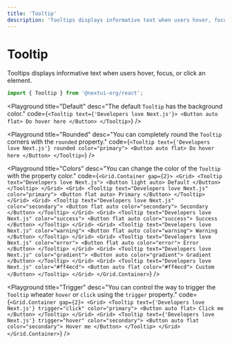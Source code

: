 ```yaml
---
title: 'Tooltip'
description: 'Tooltips displays informative text when users hover, focus, or click an element.'
---
```


# Tooltip

Tooltips displays informative text when users hover, focus, or click an element.

```jsx
import { Tooltip } from '@nextui-org/react';
```

<Playground
  title="Default"
  desc="The default `Tooltip` has the background color."
  code={`
<Tooltip text={'Developers love Next.js'}>
    <Button auto flat>
        Do hover here
    </Button>
</Tooltip>
`}
/>

<Playground
  title="Rounded"
  desc="You can completely round the `Tooltip` corners with the `rounded` property."
  code={`
<Tooltip text={'Developers love Next.js'} rounded color="primary">
    <Button auto flat>
        Do hover here
    </Button>
</Tooltip>
`}
/>

<Playground
  title="Colors"
  desc="You can change the color of the `Tooltip` with the property color."
  code={`
<Grid.Container gap={2}>
    <Grid>
        <Tooltip text="Developers love Next.js">
            <Button light auto>
                Default
            </Button>
        </Tooltip>
    </Grid>
    <Grid>
        <Tooltip text="Developers love Next.js" color="primary">
            <Button flat auto>
                Primary
            </Button>
        </Tooltip>
    </Grid>
    <Grid>
        <Tooltip text="Developers love Next.js" color="secondary">
            <Button flat auto color="secondary">
                Secondary
            </Button>
        </Tooltip>
    </Grid>
    <Grid>
        <Tooltip text="Developers love Next.js" color="success">
            <Button flat auto color="success">
                Success
            </Button>
        </Tooltip>
    </Grid>
    <Grid>
        <Tooltip text="Developers love Next.js" color="warning">
            <Button flat auto color="warning">
                Warning
            </Button>
        </Tooltip>
    </Grid>
    <Grid>
        <Tooltip text="Developers love Next.js" color="error">
            <Button flat auto color="error">
                Error
            </Button>
        </Tooltip>
    </Grid>
    <Grid>
        <Tooltip text="Developers love Next.js" color="gradient">
            <Button auto color="gradient">
                Gradient
            </Button>
        </Tooltip>
    </Grid>
    <Grid>
        <Tooltip text="Developers love Next.js" color="#ff4ecd">
            <Button auto flat color="#ff4ecd">
                Custom
            </Button>
        </Tooltip>
    </Grid>
</Grid.Container>
`}
/>

<Playground
  title="Trigger"
  desc="You can control the way to trigger the `Tooltip` wheater `hover` or `click` using the `trigger` property."
  code={`
<Grid.Container gap={2}>
    <Grid>
        <Tooltip text={'Developers love Next.js'} trigger="click" color="primary">
            <Button auto flat>
                Click me
            </Button>
        </Tooltip>
    </Grid>
    <Grid>
        <Tooltip text={'Developers love Next.js'} trigger="hover" color="secondary">
            <Button auto flat color="secondary">
                Hover me
            </Button>
        </Tooltip>
    </Grid>
</Grid.Container>
`}
/>
